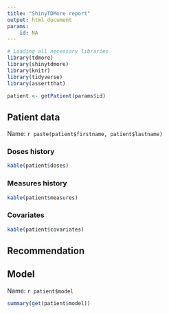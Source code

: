 ---
title: "ShinyTDMore report"
output: html_document
params:
    id: NA
---

```{r, echo=F, message=F}
# Loading all necessary libraries
library(tdmore)
library(shinytdmore)
library(knitr)
library(tidyverse)
library(assertthat)
```

```{r, echo=F}
patient <- getPatient(params$id)
```

## Patient data
Name: `r paste(patient$firstname, patient$lastname)`

### Doses history
```{r, echo=F}
kable(patient$doses)
```

### Measures history
```{r, echo=F}
kable(patient$measures)
```

### Covariates
```{r, echo=F}
kable(patient$covariates)
```

## Recommendation

## Model
Name: `r patient$model`
```{r, echo=F, comment=NA}
summary(get(patient$model))
```